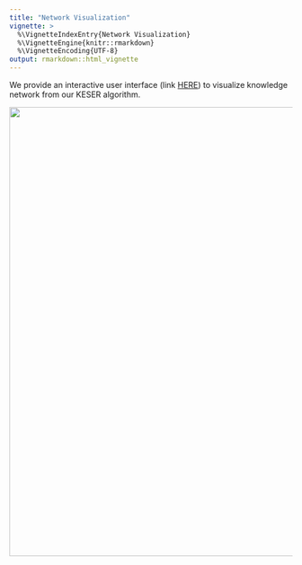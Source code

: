 ```yaml
---
title: "Network Visualization"
vignette: >
  %\VignetteIndexEntry{Network Visualization}
  %\VignetteEngine{knitr::rmarkdown}
  %\VignetteEncoding{UTF-8}
output: rmarkdown::html_vignette
---
```


We provide an interactive user interface (link [HERE](https://xinxiong.shinyapps.io/shiny/)) to visualize knowledge network from our KESER algorithm. 

<img src="https://raw.githubusercontent.com/celehs/KESER/master/img/network.PNG" width="800" />
